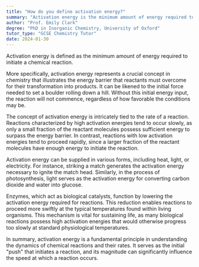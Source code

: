 ```yaml
---
title: "How do you define activation energy?"
summary: "Activation energy is the minimum amount of energy required to initiate a chemical reaction."
author: "Prof. Emily Clark"
degree: "PhD in Inorganic Chemistry, University of Oxford"
tutor_type: "GCSE Chemistry Tutor"
date: 2024-01-30
---
```


Activation energy is defined as the minimum amount of energy required to initiate a chemical reaction.

More specifically, activation energy represents a crucial concept in chemistry that illustrates the energy barrier that reactants must overcome for their transformation into products. It can be likened to the initial force needed to set a boulder rolling down a hill. Without this initial energy input, the reaction will not commence, regardless of how favorable the conditions may be.

The concept of activation energy is intricately tied to the rate of a reaction. Reactions characterized by high activation energies tend to occur slowly, as only a small fraction of the reactant molecules possess sufficient energy to surpass the energy barrier. In contrast, reactions with low activation energies tend to proceed rapidly, since a larger fraction of the reactant molecules have enough energy to initiate the reaction.

Activation energy can be supplied in various forms, including heat, light, or electricity. For instance, striking a match generates the activation energy necessary to ignite the match head. Similarly, in the process of photosynthesis, light serves as the activation energy for converting carbon dioxide and water into glucose.

Enzymes, which act as biological catalysts, function by lowering the activation energy required for reactions. This reduction enables reactions to proceed more swiftly at the typical temperatures found within living organisms. This mechanism is vital for sustaining life, as many biological reactions possess high activation energies that would otherwise progress too slowly at standard physiological temperatures.

In summary, activation energy is a fundamental principle in understanding the dynamics of chemical reactions and their rates. It serves as the initial "push" that initiates a reaction, and its magnitude can significantly influence the speed at which a reaction occurs.
    